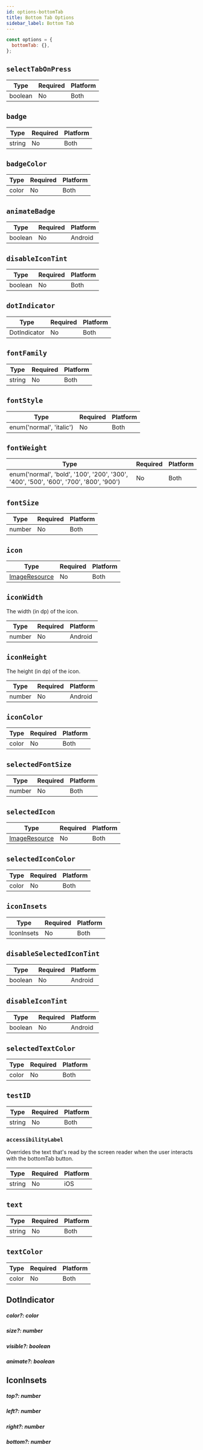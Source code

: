 ```yaml
---
id: options-bottomTab
title: Bottom Tab Options
sidebar_label: Bottom Tab
---
```


```js
const options = {
  bottomTab: {},
};
```


## `selectTabOnPress`

| Type    | Required | Platform |
| ------- | -------- | -------- |
| boolean | No       | Both     |

## `badge`

| Type   | Required | Platform |
| ------ | -------- | -------- |
| string | No       | Both     |

## `badgeColor`

| Type  | Required | Platform |
| ----- | -------- | -------- |
| color | No       | Both     |

## `animateBadge`

| Type    | Required | Platform |
| ------- | -------- | -------- |
| boolean | No       | Android  |

## `disableIconTint`

| Type    | Required | Platform |
| ------- | -------- | -------- |
| boolean | No       | Both     |

## `dotIndicator`

| Type         | Required | Platform |
| ------------ | -------- | -------- |
| DotIndicator | No       | Both     |

## `fontFamily`

| Type   | Required | Platform |
| ------ | -------- | -------- |
| string | No       | Both     |

## `fontStyle`

| Type                     | Required | Platform |
| ------------------------ | -------- | -------- |
| enum('normal', 'italic') | No       | Both     |

## `fontWeight`

| Type                                                                                  | Required | Platform |
| ------------------------------------------------------------------------------------- | -------- | -------- |
| enum('normal', 'bold', '100', '200', '300', '400', '500', '600', '700', '800', '900') | No       | Both     |

## `fontSize`

| Type   | Required | Platform |
| ------ | -------- | -------- |
| number | No       | Both     |

## `icon`

| Type                                       | Required | Platform |
| ------------------------------------------ | -------- | -------- |
| [ImageResource](options-imageResource.mdx) | No       | Both     |

## `iconWidth`

The width (in dp) of the icon.

| Type   | Required | Platform |
| ------ | -------- | -------- |
| number | No       | Android  |

## `iconHeight`

The height (in dp) of the icon.

| Type   | Required | Platform |
| ------ | -------- | -------- |
| number | No       | Android  |

## `iconColor`

| Type  | Required | Platform |
| ----- | -------- | -------- |
| color | No       | Both     |

## `selectedFontSize`

| Type   | Required | Platform |
| ------ | -------- | -------- |
| number | No       | Both     |

## `selectedIcon`

| Type                                       | Required | Platform |
| ------------------------------------------ | -------- | -------- |
| [ImageResource](options-imageResource.mdx) | No       | Both     |

## `selectedIconColor`

| Type  | Required | Platform |
| ----- | -------- | -------- |
| color | No       | Both     |

## `iconInsets`

| Type       | Required | Platform |
| ---------- | -------- | -------- |
| IconInsets | No       | Both     |

## `disableSelectedIconTint`

| Type    | Required | Platform |
| ------- | -------- | -------- |
| boolean | No       | Android  |

## `disableIconTint`

| Type    | Required | Platform |
| ------- | -------- | -------- |
| boolean | No       | Android  |

## `selectedTextColor`

| Type  | Required | Platform |
| ----- | -------- | -------- |
| color | No       | Both     |

## `testID`

| Type   | Required | Platform |
| ------ | -------- | -------- |
| string | No       | Both     |

### `accessibilityLabel`

Overrides the text that's read by the screen reader when the user interacts with the bottomTab button.

| Type   | Required | Platform |
| ------ | -------- | -------- |
| string | No       | iOS      |

## `text`

| Type   | Required | Platform |
| ------ | -------- | -------- |
| string | No       | Both     |

## `textColor`

| Type  | Required | Platform |
| ----- | -------- | -------- |
| color | No       | Both     |

## DotIndicator

##### color?: color

##### size?: number

##### visible?: boolean

##### animate?: boolean

## IconInsets

##### top?: number

##### left?: number

##### right?: number

##### bottom?: number
